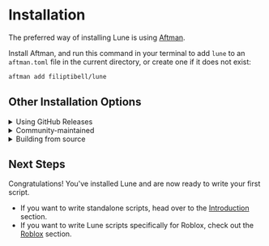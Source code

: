 
# Installation

The preferred way of installing Lune is using [Aftman](https://github.com/lpghatguy/aftman).

Install Aftman, and run this command in your terminal to add `lune` to an `aftman.toml` file in the
current directory, or create one if it does not exist:

```sh copy filename="Bash"
aftman add filiptibell/lune
```

## Other Installation Options

<details>
<summary>Using GitHub Releases</summary>

You can download pre-built binaries for most systems directly from the
[GitHub Releases](https://github.com/filiptibell/lune/releases) page. <br /> There are many tools
that can install binaries directly from releases, and it is up to you to choose what tool to use
when installing here.

</details>

<details>
<summary>Community-maintained</summary>

### AUR (Arch User Repository)
There are a number of packages available on the AUR:

- `lune` - Builds from the latest stable release source. 
- `lune-git` - Builds from the latest commit in the repo; unstable.
- `lune-bin` - Installs a precompiled binary from GitHub Release artifacts.

These can be installed with your favourite AUR manager as such:

```sh copy filename="Bash"
paru -S [PACKAGE_NAME]
```

***or***

```sh copy filename="Bash"
yay -S [PACKAGE_NAME]
```

<Callout type="warning" emoji="⚠️">
  Only one of these AUR packages must be installed at a time in order to prevent conflicts.
</Callout>


### Scoop
Windows users can use [scoop](https://scoop.sh) to install lune.

```ps copy filename="PowerShell"
# Add the bucket
scoop bucket add lune https://github.com/CompeyDev/lune-packaging.git

# Install the package
scoop install lune
```

### Homebrew
MacOS users can use [Homebrew](https://brew.sh) to install lune.

To install preinstalled binaries:
```sh copy filename="Bash"
brew install lune
```

***or***

To build from source:
```sh copy filename="Bash"
brew install lune --build-from-source
```
</details>

<details>
<summary>Building from source</summary>

Building and installing from source requires the latest version of
[Rust & Cargo](https://doc.rust-lang.org/cargo/getting-started/installation.html) to be installed on
your system. <br /> Once installed, run the following command in your terminal:

```sh copy filename="Bash"
cargo install lune --locked
```
</details>

## Next Steps

Congratulations! You've installed Lune and are now ready to write your first script.

-   If you want to write standalone scripts, head over to the
    [Introduction](./2-introduction/1-hello-lune.md) section.
-   If you want to write Lune scripts specifically for Roblox, check out the
    [Roblox](../roblox/1-introduction.md) section.
